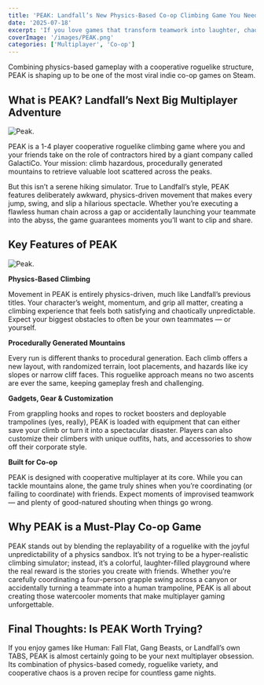 ```yaml
---
title: 'PEAK: Landfall’s New Physics-Based Co-op Climbing Game You Need to Try'
date: '2025-07-18'
excerpt: 'If you love games that transform teamwork into laughter, chaos, and unforgettable moments, get ready for PEAK.'
coverImage: '/images/PEAK.png'
categories: ['Multiplayer', 'Co-op']
---
```


Combining physics-based gameplay with a cooperative roguelike structure, PEAK is shaping up to be one of the most viral indie co-op games on Steam.

## What is PEAK? Landfall’s Next Big Multiplayer Adventure

![Peak.](/images/PEAK.png)

PEAK is a 1-4 player cooperative roguelike climbing game where you and your friends take on the role of contractors hired by a giant company called GalactiCo. Your mission: climb hazardous, procedurally generated mountains to retrieve valuable loot scattered across the peaks.

But this isn’t a serene hiking simulator. True to Landfall’s style, PEAK features deliberately awkward, physics-driven movement that makes every jump, swing, and slip a hilarious spectacle. Whether you’re executing a flawless human chain across a gap or accidentally launching your teammate into the abyss, the game guarantees moments you’ll want to clip and share.

## Key Features of PEAK

![Peak.](/images/PEAK2.webp)

**Physics-Based Climbing**

Movement in PEAK is entirely physics-driven, much like Landfall’s previous titles. Your character’s weight, momentum, and grip all matter, creating a climbing experience that feels both satisfying and chaotically unpredictable. Expect your biggest obstacles to often be your own teammates — or yourself.

**Procedurally Generated Mountains**

Every run is different thanks to procedural generation. Each climb offers a new layout, with randomized terrain, loot placements, and hazards like icy slopes or narrow cliff faces. This roguelike approach means no two ascents are ever the same, keeping gameplay fresh and challenging.

**Gadgets, Gear & Customization**

From grappling hooks and ropes to rocket boosters and deployable trampolines (yes, really), PEAK is loaded with equipment that can either save your climb or turn it into a spectacular disaster. Players can also customize their climbers with unique outfits, hats, and accessories to show off their corporate style.

**Built for Co-op**

PEAK is designed with cooperative multiplayer at its core. While you can tackle mountains alone, the game truly shines when you’re coordinating (or failing to coordinate) with friends. Expect moments of improvised teamwork — and plenty of good-natured shouting when things go wrong.

## Why PEAK is a Must-Play Co-op Game
PEAK stands out by blending the replayability of a roguelike with the joyful unpredictability of a physics sandbox. It’s not trying to be a hyper-realistic climbing simulator; instead, it’s a colorful, laughter-filled playground where the real reward is the stories you create with friends. Whether you’re carefully coordinating a four-person grapple swing across a canyon or accidentally turning a teammate into a human trampoline, PEAK is all about creating those watercooler moments that make multiplayer gaming unforgettable.

## Final Thoughts: Is PEAK Worth Trying?
If you enjoy games like Human: Fall Flat, Gang Beasts, or Landfall’s own TABS, PEAK is almost certainly going to be your next multiplayer obsession. Its combination of physics-based comedy, roguelike variety, and cooperative chaos is a proven recipe for countless game nights.